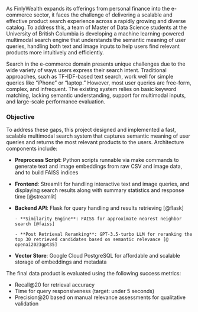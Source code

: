 As FinlyWealth expands its offerings from personal finance into the e-commerce sector, it faces the challenge of delivering a scalable and effective product search experience across a rapidly growing and diverse catalog. To address this, a team of Master of Data Science students at the University of British Columbia is developing a machine learning-powered multimodal search engine that understands the semantic meaning of user queries, handling both text and image inputs to help users find relevant products more intuitively and efficiently.  

Search in the e-commerce domain presents unique challenges due to the wide variety of ways users express their search intent. Traditional approaches, such as TF-IDF-based text search, work well for simple queries like “iPhone” or “laptop.” However, most user queries are free-form, complex, and infrequent. The existing system relies on basic keyword matching, lacking semantic understanding, support for multimodal inputs, and large-scale performance evaluation.

### Objective

To address these gaps, this project designed and implemented a fast, scalable multimodal search system that captures semantic meaning of user queries and returns the most relevant products to the users. Architecture components include:

- **Preprocess Script**:  Python scripts runnable via make commands to generate text and image embeddings from raw CSV and image data, and to build FAISS indices

- **Frontend**: Streamlit for handling interactive text and image queries, and displaying search results along with summary statistics and response time [@streamlit]

- **Backend API**: Flask for query handling and results retrieving [@flask]

      - **Similarity Engine**: FAISS for approximate nearest neighbor search [@faiss]

      - **Post Retrieval Reranking**: GPT-3.5-turbo LLM for reranking the top 30 retrieved candidates based on semantic relevance [@​​openai2023gpt35]

- **Vector Store**: Google Cloud PostgreSQL for affordable and scalable storage of embeddings and metadata

The final data product is evaluated using the following success metrics:  

- Recall@20 for retrieval accuracy
- Time for query responsiveness (target: under 5 seconds)
- Precision@20 based on manual relevance assessments for qualitative validation
